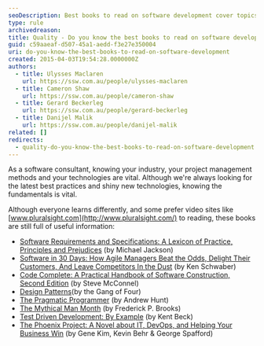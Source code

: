 ```yaml
---
seoDescription: Best books to read on software development cover topics from project management and coding principles to design patterns and testing strategies.
type: rule
archivedreason:
title: Quality - Do you know the best books to read on software development?
guid: c59aaeaf-d507-45a1-aedd-f3e27e350004
uri: do-you-know-the-best-books-to-read-on-software-development
created: 2015-04-03T19:54:28.0000000Z
authors:
  - title: Ulysses Maclaren
    url: https://ssw.com.au/people/ulysses-maclaren
  - title: Cameron Shaw
    url: https://ssw.com.au/people/cameron-shaw
  - title: Gerard Beckerleg
    url: https://ssw.com.au/people/gerard-beckerleg
  - title: Danijel Malik
    url: https://ssw.com.au/people/danijel-malik
related: []
redirects:
  - quality-do-you-know-the-best-books-to-read-on-software-development
---
```


As a software consultant, knowing your industry, your project management methods and your technologies are vital. Although we're always looking for the latest best practices and shiny new technologies, knowing the fundamentals is vital.

Although everyone learns differently, and some prefer video sites like [www.pluralsight.com](http://www.pluralsight.com/) to reading, these books are still full of useful information:
- [Software Requirements and Specifications: A Lexicon of Practice, Principles and Prejudices](http://www.amazon.com/Software-Requirements-Specifications-Principles-Prejudices/dp/0201877120) (by Michael Jackson)
- [Software in 30 Days: How Agile Managers Beat the Odds, Delight Their Customers, And Leave Competitors In the Dust](http://www.amazon.com/Software-30-Days-Customers-Competitors/dp/1118206665) (by Ken Schwaber)
- [Code Complete: A Practical Handbook of Software Construction, Second Edition](http://www.amazon.com/Code-Complete-Practical-Handbook-Construction/dp/0735619670) (by Steve McConnel)
- [Design Patterns](http://www.amazon.com/Design-Patterns-Object-Oriented-Professional-Computing/dp/0201634988)(by the Gang of Four)
- [The Pragmatic Programmer](http://www.amazon.com/The-Pragmatic-Programmer-Journeyman-Master/dp/020161622X) (by Andrew Hunt)
- [The Mythical Man Month](http://www.amazon.com/The-Mythical-Man-Month-Engineering-Anniversary/dp/0201835959) (by Frederick P. Brooks)
- [Test Driven Development: By Example](http://www.amazon.com/Test-Driven-Development-By-Example/dp/0321146530) (by Kent Beck)
- [The Phoenix Project: A Novel about IT, DevOps, and Helping Your Business Win](http://www.amazon.com/Phoenix-Project-DevOps-Helping-Business/dp/0988262509/ref=asap_bc?ie=UTF8) (by Gene Kim, Kevin Behr & George Spafford)